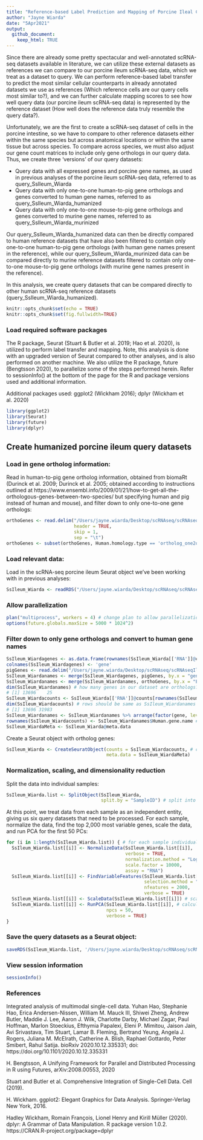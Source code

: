 ```yaml
---
title: "Reference-based Label Prediction and Mapping of Porcine Ileal Cells: Creation of Humanized Porcine Ileum Query Datasets"
author: "Jayne Wiarda"
date: "5Apr2021"
output: 
  github_document: 
    keep_html: TRUE
---
```


Since there are already some pretty spectacular and well-annotated scRNA-seq datasets available in literature, we can utilize these external datasets as references we can compare to our porcine ileum scRNA-seq data, which we treat as a dataset to query. We can perform reference-based label transfer to predict the most similar cellular counterparts in already annotated datasets we use as references (Which reference cells are our query cells most similar to?), and we can further calculate mapping scores to see how well query data (our porcine ileum scRNA-seq data) is represented by the reference dataset (How well does the reference data truly resemble the query data?).

Unfortunately, we are the first to create a scRNA-seq dataset of cells in the porcine intestine, so we have to compare to other reference datasets either within the same species but across anatomical locations or within the same tissue but across species. To compare across species, we must also adjust our gene count matrices to include only gene orthologs in our query data. Thus, we create three 'versions' of our query datasets:

* Query data with all expressed genes and porcine gene names, as used in previous analyses of the porcine ileum scRNA-seq data, referred to as query_SsIleum_Wiarda
* Query data with only one-to-one human-to-pig gene orthologs and genes converted to human gene names, referred to as query_SsIleum_Wiarda_humanized
* Query data with only one-to-one mouse-to-pig gene orthologs and genes converted to murine gene names, referred to as query_SsIleum_Wiarda_murinized

Our query_SsIleum_Wiarda_humanized data can then be directly compared to human reference datasets that have also been filtered to contain only one-to-one human-to-pig gene orthologs (with human gene names present in the reference), while our query_SsIleum_Wiarda_murinized data can be compared directly to murine reference datasets filtered to contain only one-to-one mouse-to-pig gene orthologs (with murine gene names present in the reference).

In this analysis, we create query datasets that can be compared directly to other human scRNA-seq reference datasets (query_SsIleum_Wiarda_humanized).

```r
knitr::opts_chunk$set(echo = TRUE)
knitr::opts_chunk$set(fig.fullwidth=TRUE)
```

### Load required software packages

The R package, Seurat (Stuart & Butler et al. 2019; Hao et al. 2020), is utilized to perform label transfer and mapping. Note, this analysis is done with an upgraded version of Seurat compared to other analyses, and is also performed on another machine. We also utilize the R package, future (Bengtsson 2020), to parallelize some of the steps performed herein. Refer to sessionInfo() at the bottom of the page for the R and package versions used and additional information.

Additional packages used: ggplot2 (Wickham 2016); dplyr (Wickham et al. 2020)

```r
library(ggplot2)
library(Seurat)
library(future)
library(dplyr)
```

## Create humanized porcine ileum query datasets

### Load in gene ortholog information:

Read in human-to-pig gene ortholog information, obtained from biomaRt (Durinck et al. 2009; Durinck et al. 2005; obtained according to instructions outlined at https://www.ensembl.info/2009/01/21/how-to-get-all-the-orthologous-genes-between-two-species/ but specifying human and pig instead of human and mouse), and filter down to only one-to-one gene orthologs:

```r
orthoGenes <- read.delim("/Users/jayne.wiarda/Desktop/scRNAseq/scRNAseqIleumAtlas/Ileum/OrthoGenes/PIGvsHUMAN_GeneOrtholog_06022020.txt", # read in gene ortholog file
                         header = TRUE, 
                         skip = 1, 
                         sep = "\t")
orthoGenes <- subset(orthoGenes, Human.homology.type == 'ortholog_one2one') # subset to only one to one orthologs
```

### Load relevant data:

Load in the scRNA-seq porcine ileum Seurat object we've been working with in previous analyses:

```r
SsIleum_Wiarda <- readRDS("/Users/jayne.wiarda/Desktop/scRNAseq/scRNAseqIleumAtlas/Ileum/Seurat/IleumAtlasAll.rds") # read in our pig ileum atlas dataset
```

### Allow parallelization 

```r
plan("multiprocess", workers = 4) # change plan to allow parallelization with 4 workers
options(future.globals.maxSize = 5000 * 1024^2)
```

### Filter down to only gene orthologs and convert to human gene names

```r
SsIleum_Wiardagenes <- as.data.frame(rownames(SsIleum_Wiarda[['RNA']]@counts)) # extract pig gene names from dataset
colnames(SsIleum_Wiardagenes) <- 'gene'
pigGenes <- read.delim("/Users/jayne.wiarda/Desktop/scRNAseq/scRNAseqIleumAtlas/Ileum/QC/UnfilteredGeneInfo.txt", header = TRUE, sep = " ") # read in unfiltered gene info
SsIleum_Wiardanames <- merge(SsIleum_Wiardagenes, pigGenes, by.x = "gene", by.y = "Name") # merge together unfiltered gene info with genes present in our pig ileum atlas
SsIleum_Wiardanames <- merge(SsIleum_Wiardanames, orthoGenes, by.x = "EnsemblID", by.y = "Gene.stable.ID") # merge with refined ortho gene list
dim(SsIleum_Wiardanames) # how many genes in our dataset are orthologs?
# [1] 13696    25
SsIleum_Wiardacounts <- SsIleum_Wiarda[['RNA']]@counts[rownames(SsIleum_Wiarda[['RNA']]@counts) %in% SsIleum_Wiardanames$gene,]
dim(SsIleum_Wiardacounts) # rows should be same as SsIleum_Wiardanames
# [1] 13696 31983
SsIleum_Wiardanames <- SsIleum_Wiardanames %>% arrange(factor(gene, levels = rownames(SsIleum_Wiardacounts))) # arrange SsIleum_Wiardanames in same order as SsIleum_Wiardacounts
rownames(SsIleum_Wiardacounts) <- SsIleum_Wiardanames$Human.gene.name # change pig genes to human gene names
SsIleum_WiardaMeta <- SsIleum_Wiarda@meta.data
```

Create a Seurat object with ortholog genes:

```r
SsIleum_Wiarda <- CreateSeuratObject(counts = SsIleum_Wiardacounts, # create new Seurat object for our query dataset
                                     meta.data = SsIleum_WiardaMeta)
```

### Normalization, scaling, and dimensionality reduction

Split the data into individual samples:

```r
SsIleum_Wiarda.list <- SplitObject(SsIleum_Wiarda, 
                                   split.by = "SampleID") # split into the original samples that were processed for scRNA-seq
```

At this point, we treat data from each sample as an independent entity, giving us six query datasets that need to be processed. For each sample, normalize the data, find the top 2,000 most variable genes, scale the data, and run PCA for the first 50 PCs:

```r
for (i in 1:length(SsIleum_Wiarda.list)) { # for each sample individually, let's normalize the data and find the 2000 most highly variable features, scale the data, and find top 50 PCs
  SsIleum_Wiarda.list[[i]] <- NormalizeData(SsIleum_Wiarda.list[[i]], 
                                            verbose = TRUE, 
                                            normalization.method = "LogNormalize", 
                                            scale.factor = 10000, 
                                            assay = "RNA")
  SsIleum_Wiarda.list[[i]] <- FindVariableFeatures(SsIleum_Wiarda.list[[i]], 
                                                   selection.method = "vst", 
                                                   nfeatures = 2000, 
                                                   verbose = TRUE)
  SsIleum_Wiarda.list[[i]] <- ScaleData(SsIleum_Wiarda.list[[i]]) # scale the data
  SsIleum_Wiarda.list[[i]] <- RunPCA(SsIleum_Wiarda.list[[i]], # calculate 100 PCs
                                     npcs = 50, 
                                     verbose = TRUE)
}
```

### Save the query datasets as a Seurat object:

```r
saveRDS(SsIleum_Wiarda.list, '/Users/jayne.wiarda/Desktop/scRNAseq/scRNAseqIleumAtlas/Ileum/QueryData/query_SsIleum_Wiarda_humanized.rds')
```

### View session information

```r
sessionInfo()
```

### References

Integrated analysis of multimodal single-cell data. Yuhan Hao, Stephanie Hao, Erica Andersen-Nissen, William M. Mauck III, Shiwei Zheng, Andrew Butler, Maddie J. Lee, Aaron J. Wilk, Charlotte Darby, Michael Zagar, Paul Hoffman, Marlon Stoeckius, Efthymia Papalexi, Eleni P. Mimitou, Jaison Jain, Avi Srivastava, Tim Stuart, Lamar B. Fleming, Bertrand Yeung, Angela J. Rogers, Juliana M. McElrath, Catherine A. Blish, Raphael Gottardo, Peter Smibert, Rahul Satija. bioRxiv 2020.10.12.335331; doi: https://doi.org/10.1101/2020.10.12.335331

H. Bengtsson, A Unifying Framework for Parallel and Distributed Processing in R using Futures, arXiv:2008.00553, 2020
 
Stuart and Butler et al. Comprehensive Integration of Single-Cell Data. Cell (2019).

H. Wickham. ggplot2: Elegant Graphics for Data Analysis. Springer-Verlag New York, 2016.

Hadley Wickham, Romain François, Lionel Henry and Kirill Müller (2020). dplyr: A Grammar of Data Manipulation. R package version 1.0.2. https://CRAN.R-project.org/package=dplyr
